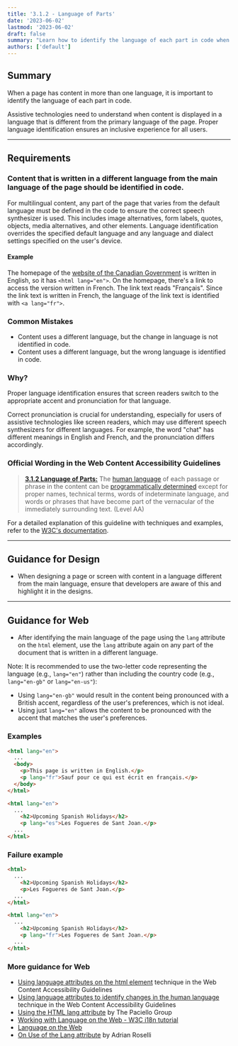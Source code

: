 ```yaml
---
title: '3.1.2 - Language of Parts'
date: '2023-06-02'
lastmod: '2023-06-02'
draft: false
summary: "Learn how to identify the language of each part in code when a page has content in multiple languages. Follow the Web Content Accessibility Guidelines (WCAG) to ensure proper language identification for assistive technologies."
authors: ['default']
---
```


## Summary

When a page has content in more than one language, it is important to identify the language of each part in code.

Assistive technologies need to understand when content is displayed in a language that is different from the primary language of the page. Proper language identification ensures an inclusive experience for all users.

---

## Requirements

### Content that is written in a different language from the main language of the page should be identified in code.

For multilingual content, any part of the page that varies from the default language must be defined in the code to ensure the correct speech synthesizer is used. This includes image alternatives, form labels, quotes, objects, media alternatives, and other elements. Language identification overrides the specified default language and any language and dialect settings specified on the user's device.

#### Example

The homepage of the [website of the Canadian Government](https://www.canada.ca/en.html) is written in English, so it has `<html lang="en">`. On the homepage, there's a link to access the version written in French. The link text reads "Français". Since the link text is written in French, the language of the link text is identified with `<a lang="fr">`.

### Common Mistakes

- Content uses a different language, but the change in language is not identified in code.
- Content uses a different language, but the wrong language is identified in code.

### Why?

Proper language identification ensures that screen readers switch to the appropriate accent and pronunciation for that language.

Correct pronunciation is crucial for understanding, especially for users of assistive technologies like screen readers, which may use different speech synthesizers for different languages. For example, the word "chat" has different meanings in English and French, and the pronunciation differs accordingly.

### Official Wording in the Web Content Accessibility Guidelines

> [**3.1.2 Language of Parts:**](https://www.w3.org/TR/UNDERSTANDING-WCAG20/meaning-other-lang-id.html) The [human language](https://www.w3.org/TR/UNDERSTANDING-WCAG20/meaning-other-lang-id.html#human-langdef) of each passage or phrase in the content can be [programmatically determined](https://www.w3.org/TR/UNDERSTANDING-WCAG20/meaning-other-lang-id.html#programmaticallydetermineddef) except for proper names, technical terms, words of indeterminate language, and words or phrases that have become part of the vernacular of the immediately surrounding text. (Level AA)

For a detailed explanation of this guideline with techniques and examples, refer to the [W3C's documentation](https://www.w3.org/TR/UNDERSTANDING-WCAG20/meaning-other-lang-id.html).

---

## Guidance for Design

- When designing a page or screen with content in a language different from the main language, ensure that developers are aware of this and highlight it in the designs.

---

## Guidance for Web

- After identifying the main language of the page using the `lang` attribute on the `html` element, use the `lang` attribute again on any part of the document that is written in a different language.

Note: It is recommended to use the two-letter code representing the language (e.g., `lang="en"`) rather than including the country code (e.g., `lang="en-gb"` or `lang="en-us"`):
- Using `lang="en-gb"` would result in the content being pronounced with a British accent, regardless of the user's preferences, which is not ideal.
- Using just `lang="en"` allows the content to be pronounced with the accent that matches the user's preferences.

### Examples

```html
<html lang="en">
  ...
  <body>
    <p>This page is written in English.</p>
    <p lang="fr">Sauf pour ce qui est écrit en français.</p>
  </body>
</html>
```

```html
<html lang="en">
  ...
    <h2>Upcoming Spanish Holidays</h2>
    <p lang="es">Les Fogueres de Sant Joan.</p>
  ...
</html>
```

### Failure example

```html
<html>
  ...
    <h2>Upcoming Spanish Holidays</h2>
    <p>Les Fogueres de Sant Joan.</p>
  ...
</html>
```

```html
<html lang="en">
  ...
    <h2>Upcoming Spanish Holidays</h2>
    <p lang="fr">Les Fogueres de Sant Joan.</p>
  ...
</html>
```

### More guidance for Web

* [Using language attributes on the html element](https://www.w3.org/TR/2016/NOTE-WCAG20-TECHS-20161007/H57) technique in the Web Content Accessibility Guidelines
* [Using language attributes to identify changes in the human language](https://www.w3.org/TR/2016/NOTE-WCAG20-TECHS-20161007/H58) technique in the Web Content Accessibility Guidelines
* [Using the HTML lang attribute](https://www.paciellogroup.com/blog/2016/06/using-the-html-lang-attribute/) by The Paciello Group
* [Working with Language on the Web - W3C i18n tutorial](https://www.w3.org/International/tutorials/language-decl/)
* [Language on the Web](https://www.w3.org/International/getting-started/language)
* [On Use of the Lang attribute](https://adrianroselli.com/2015/01/on-use-of-lang-attribute.html) by Adrian Roselli
